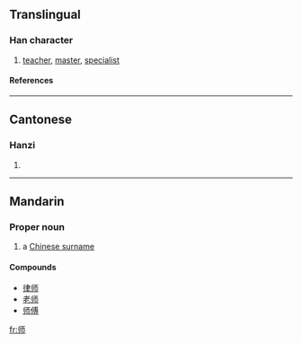 {{see|師}}

==Translingual==
===Han character===
{{Han char|rn=50|rad=巾|as=03|sn=6|four=|canj=中中一月 (LLMB)}}
# [[teacher]], [[master]], [[specialist]]
====References====
{{Han ref|kx=0329.051|dkj=08800|dj=0634.150|hdz=10730.070|uh=5E08|ud=24072}}
----
==Cantonese==
===Hanzi===
{{yue-hanzi|jyut=|y=si1}}
# {{defn|Cantonese}}
----
==Mandarin==

===Proper noun===
{{cmn-proper|s|pin=Shī|pint=shi1|tra=師|sim=师|rs=巾03}}

# a [[w:Chinese surname|Chinese surname]]

====Compounds====
*[[律师]]
*[[老师]]
*[[师傅]] 

[[fr:师]]